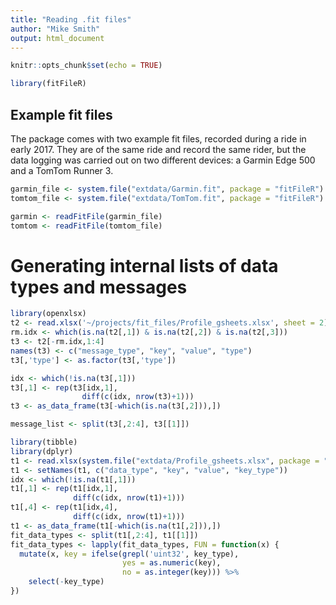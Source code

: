 ```yaml
---
title: "Reading .fit files"
author: "Mike Smith"
output: html_document
---
```


```r
knitr::opts_chunk$set(echo = TRUE)
```

```r
library(fitFileR)
```

## Example fit files

The package comes with two example fit files, recorded during a ride in early 2017.  They are of the same ride and record the same rider, but the data logging was carried out on two different devices: a Garmin Edge 500 and a TomTom Runner 3.  

```r
garmin_file <- system.file("extdata/Garmin.fit", package = "fitFileR")
tomtom_file <- system.file("extdata/TomTom.fit", package = "fitFileR")
```

```r
garmin <- readFitFile(garmin_file)
tomtom <- readFitFile(tomtom_file)
```


# Generating internal lists of data types and messages

```r
library(openxlsx)
t2 <- read.xlsx('~/projects/fit_files/Profile_gsheets.xlsx', sheet = 2)
rm.idx <- which(is.na(t2[,1]) & is.na(t2[,2]) & is.na(t2[,3]))
t3 <- t2[-rm.idx,1:4]
names(t3) <- c("message_type", "key", "value", "type")
t3[,'type'] <- as.factor(t3[,'type'])

idx <- which(!is.na(t3[,1]))
t3[,1] <- rep(t3[idx,1], 
                diff(c(idx, nrow(t3)+1)))
t3 <- as_data_frame(t3[-which(is.na(t3[,2])),])

message_list <- split(t3[,2:4], t3[[1]])
```

```r
library(tibble)
library(dplyr)
t1 <- read.xlsx(system.file("extdata/Profile_gsheets.xlsx", package = "fitFileR"), sheet = 1)[,c(1,4,3,2)]
t1 <- setNames(t1, c("data_type", "key", "value", "key_type"))
idx <- which(!is.na(t1[,1]))
t1[,1] <- rep(t1[idx,1], 
              diff(c(idx, nrow(t1)+1)))
t1[,4] <- rep(t1[idx,4], 
              diff(c(idx, nrow(t1)+1)))
t1 <- as_data_frame(t1[-which(is.na(t1[,2])),])
fit_data_types <- split(t1[,2:4], t1[[1]])
fit_data_types <- lapply(fit_data_types, FUN = function(x) {
  mutate(x, key = ifelse(grepl('uint32', key_type), 
                         yes = as.numeric(key), 
                         no = as.integer(key))) %>%
    select(-key_type)
})
```


